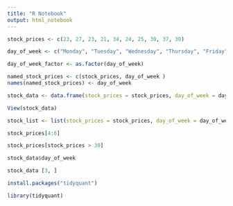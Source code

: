 ```yaml
---
title: "R Notebook"
output: html_notebook
---
```


```r
stock_prices <- c(23, 27, 23, 21, 34, 24, 25, 30, 37, 30)
```

```r
day_of_week <- c("Monday", "Tuesday", "Wednesday", "Thursday", "Friday", "Monday", "Tuesday", "Wednesday", "Thursday", "Friday")

```

```r
day_of_week_factor <- as.factor(day_of_week)
```

```r
named_stock_prices <- c(stock_prices, day_of_week )
names(named_stock_prices) <- day_of_week

```


```r
stock_data <- data.frame(stock_prices = stock_prices, day_of_week = day_of_week)

```
```r
View(stock_data)
```


```r
stock_list <- list(stock_prices = stock_prices, day_of_week = day_of_week,  stock_data = stock_data )
```

```r
stock_prices[4:6]
```

```r
stock_prices[stock_prices > 30]
```

```r
stock_data$day_of_week
```

```r
stock_data [3, ]
```

```r
install.packages("tidyquant")
```

```r
library(tidyquant)
```








